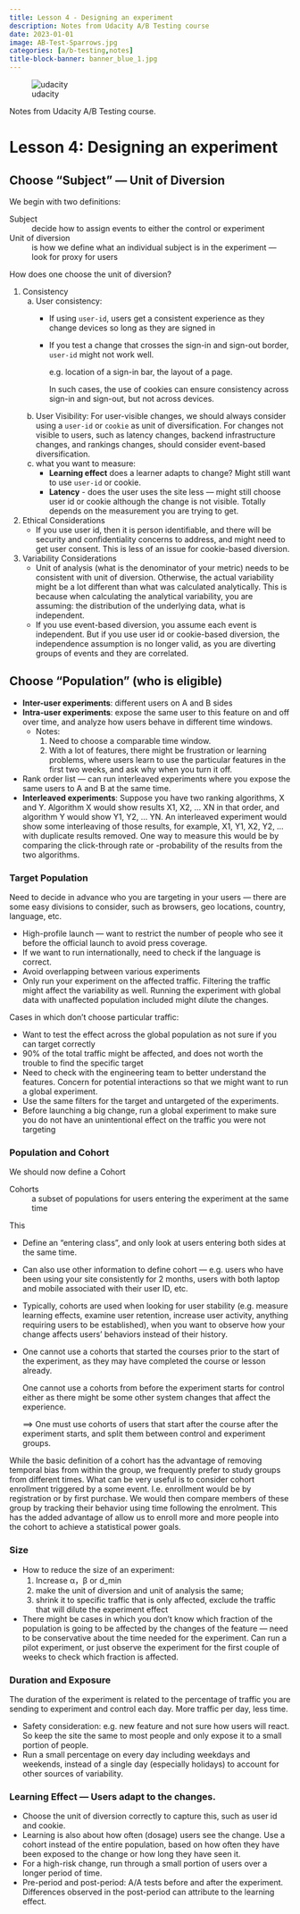 ```yaml
---
title: Lesson 4 - Designing an experiment
description: Notes from Udacity A/B Testing course
date: 2023-01-01
image: AB-Test-Sparrows.jpg
categories: [a/b-testing,notes]
title-block-banner: banner_blue_1.jpg
---
```


![udacity](/images/logos/udacity.png){.column-margin}


Notes from Udacity A/B Testing course.


# Lesson 4: Designing an experiment

## Choose “Subject” — Unit of Diversion

We begin with two definitions:

Subject
: decide how to assign events to either the control or experiment

Unit of diversion
: is how we define what an individual subject is in the experiment — look for proxy for users

How does one choose the unit of diversion?

1. Consistency
    a. User consistency:
        - If using `user-id`, users get a consistent experience as they change devices so long as they are signed in
        - If you test a change that crosses the sign-in and sign-out border, `user-id` might not work well. 
        
          e.g. location of a sign-in bar, the layout of a page. 
          
          In such cases, the use of cookies can ensure consistency across sign-in and sign-out, but not across devices.
          
    b. User Visibility: For user-visible changes, we should always consider using a `user-id` or `cookie` as unit of diversification. For changes not visible to users, such as latency changes, backend infrastructure changes, and rankings changes, should consider event-based diversification.
    c. what you want to measure:
        - **Learning effect** does a learner adapts to change? Might still want to use `user-id` or cookie.
        - **Latency** - does the user uses the site less — might still choose user id or cookie although the change is not visible. Totally depends on the measurement you are trying to get.

2. Ethical Considerations
    - If you use user id, then it is person identifiable, and there will be security and confidentiality concerns to address, and might need to get user consent. This is less of an issue for cookie-based diversion.

3. Variability Considerations
    - Unit of analysis (what is the denominator of your metric) needs to be consistent with unit of diversion. Otherwise, the actual variability might be a lot different than what was calculated analytically. This is because when calculating the analytical variability, you are assuming: the distribution of the underlying data, what is independent.
    - If you use event-based diversion, you assume each event is independent. But if you use user id or cookie-based diversion, the independence assumption is no longer valid, as you are diverting groups of events and they are correlated.

## Choose “Population” (who is eligible)

- **Inter-user experiments**: different users on A and B sides
- **Intra-user experiments**: expose the same user to this feature on and off over time, and analyze how users behave in different time windows. 
    - Notes: 
        1. Need to choose a comparable time window. 
        2. With a lot of features, there might be frustration or learning problems, where users learn to use the particular features in the first two weeks, and ask why when you turn it off.
- Rank order list — can run interleaved experiments where you expose the same users to A and B at the same time.
- **Interleaved experiments**: Suppose you have two ranking algorithms, X and Y. Algorithm X would show results X1, X2, … XN in that order, and algorithm Y would show Y1, Y2, … YN. An interleaved experiment would show some interleaving of those results, for example, X1, Y1, X2, Y2, … with duplicate results removed. One way to measure this would be by comparing the click-through rate or -probability of the results from the two algorithms.

### Target Population

Need to decide in advance who you are targeting in your users — there are some easy divisions to consider, such as browsers, geo locations, country, language, etc.

- High-profile launch — want to restrict the number of people who see it before the official launch to avoid press coverage.
- If we want to run internationally, need to check if the language is correct.
- Avoid overlapping between various experiments
- Only run your experiment on the affected traffic. Filtering the traffic might affect the variability as well. Running the experiment with global data with unaffected population included might dilute the changes.

Cases in which don’t choose particular traffic:

- Want to test the effect across the global population as not sure if you can target correctly
- 90% of the total traffic might be affected, and does not worth the trouble to find the specific target
- Need to check with the engineering team to better understand the features. Concern for potential interactions so that we might want to run a global experiment.
- Use the same filters for the target and untargeted of the experiments.
- Before launching a big change, run a global experiment to make sure you do not have an unintentional effect on the traffic you were not targeting

### Population and Cohort

We should now define a Cohort

Cohorts
: a subset of populations for users entering the experiment at the same time

This 

- Define an "entering class", and only look at users entering both sides at the same time.
- Can also use other information to define cohort — e.g. users who have been using your site consistently for 2 months, users with both laptop and mobile associated with their user ID, etc.
- Typically, cohorts are used when looking for user stability (e.g. measure learning effects, examine user retention, increase user activity, anything requiring users to be established), when you want to observe how your change affects users’ behaviors instead of their history.
- One cannot use a cohorts that started the courses prior to the start of the experiment, as they may have completed the course or lesson already. 

  One cannot use a cohorts from before the experiment starts for control either as there might be some other system changes that affect the experience.
  
  $\implies$ One must use cohorts of users that start after the course after the experiment starts, and split them between control and experiment groups.

While the basic definition of a cohort has the advantage of removing temporal bias from within the group,
we frequently prefer to study groups from different times. What can be very useful is to consider cohort enrollment triggered by a some event. I.e. enrollment would be by registration or by first purchase. We would then compare members of these group by tracking their behavior using time following the enrolment. This has the added advantage of allow us to enroll more and more people into the cohort to achieve a statistical power goals.

### Size

- How to reduce the size of an experiment: 
  1. Increase α，β or d_min
  2. make the unit of diversion and unit of analysis the same; 
  3. shrink it to specific traffic that is only affected, exclude the traffic that will dilute the experiment effect
- There might be cases in which you don’t know which fraction of the population is going to be affected by the changes of the feature — need to be conservative about the time needed for the experiment. Can run a pilot experiment, or just observe the experiment for the first couple of weeks to check which fraction is affected.

### Duration and Exposure

The duration of the experiment is related to the percentage of traffic you are sending to experiment and control each day. More traffic per day, less time.

- Safety consideration: e.g. new feature and not sure how users will react. So keep the site the same to most people and only expose it to a small portion of people.
- Run a small percentage on every day including weekdays and weekends, instead of a single day (especially holidays) to account for other sources of variability.

### Learning Effect — Users adapt to the changes.

- Choose the unit of diversion correctly to capture this, such as user id and cookie.
- Learning is also about how often (dosage) users see the change. Use a cohort instead of the entire population, based on how often they have been exposed to the change or how long they have seen it.
- For a high-risk change, run through a small portion of users over a longer period of time.
- Pre-period and post-period: A/A tests before and after the experiment. Differences observed in the post-period can attribute to the learning effect.
